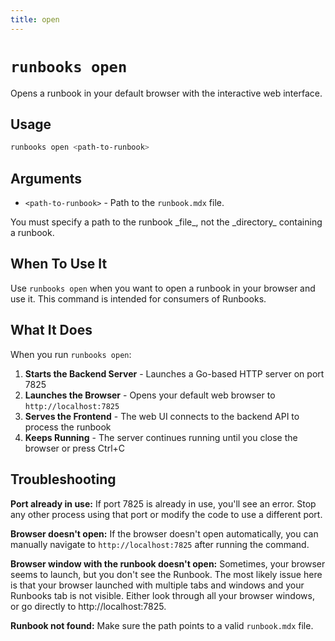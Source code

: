 ```yaml
---
title: open
---
```



# `runbooks open`

Opens a runbook in your default browser with the interactive web interface.

## Usage

```bash
runbooks open <path-to-runbook>
```

## Arguments

- `<path-to-runbook>` - Path to the `runbook.mdx` file.

<Aside type="note">
You must specify a path to the runbook _file_, not the _directory_ containing a runbook.
</Aside>

## When To Use It

Use `runbooks open` when you want to open a runbook in your browser and use it. This command is intended for consumers of Runbooks.

## What It Does

When you run `runbooks open`:

1. **Starts the Backend Server** - Launches a Go-based HTTP server on port 7825
2. **Launches the Browser** - Opens your default web browser to `http://localhost:7825`
3. **Serves the Frontend** - The web UI connects to the backend API to process the runbook
4. **Keeps Running** - The server continues running until you close the browser or press Ctrl+C

## Troubleshooting

**Port already in use:**
If port 7825 is already in use, you'll see an error. Stop any other process using that port or modify the code to use a different port.

**Browser doesn't open:**
If the browser doesn't open automatically, you can manually navigate to `http://localhost:7825` after running the command.

**Browser window with the runbook doesn't open:**
Sometimes, your browser seems to launch, but you don't see the Runbook. The most likely issue here is that your browser launched with multiple tabs and windows and your Runbooks tab is not visible. Either look through all your browser windows, or go directly to http://localhost:7825.

**Runbook not found:**
Make sure the path points to a valid `runbook.mdx` file.

